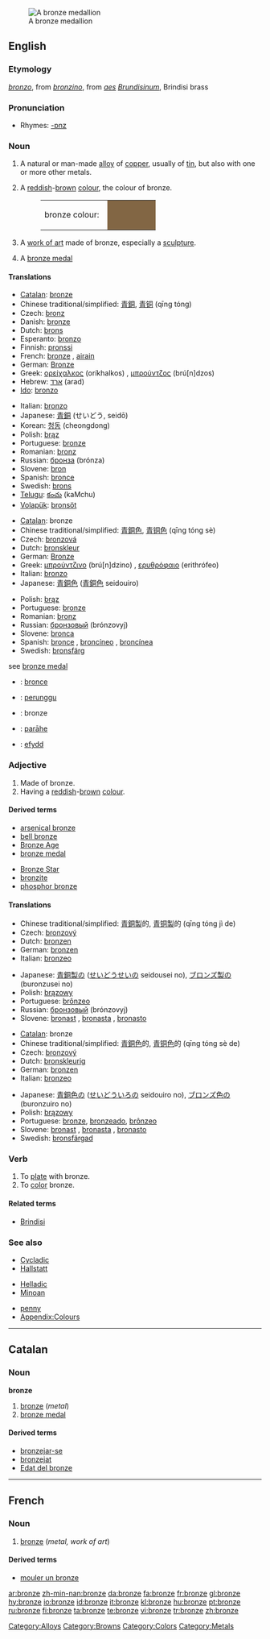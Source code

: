 {{see|Bronze}}
{{wikipedia}}
[[Image:Gladiator Bronzemedaillon.jpg|thumb|A bronze medallion]]
==English==

===Etymology===
{{It.}} ''[[bronzo]]'', from ''[[bronzino]]'', from {{L.}} ''[[aes]] [[Brundisinus|Brundisinum]]'', Brindisi brass

===Pronunciation===
* Rhymes: [[Rhymes:English:-ɒnz|-ɒnz]]

===Noun===
{{en-noun|s|-}}

# {{uncountable}} A natural or man-made [[alloy]] of [[copper]], usually of [[tin]], but also with one or more other metals.
# {{countable}} {{uncountable}} A [[reddish]]-[[brown]] [[colour]], the colour of bronze.
#: <table><tr><td>bronze colour: &nbsp;</td><td bgcolor="#826644" width="80">&nbsp; </td></tr></table>
# {{countable}} A [[work of art]] made of bronze, especially a [[sculpture]].
# A [[bronze medal]]

====Translations====
{{trans-top|alloy}}
* [[Catalan]]: [[#Catalan|bronze]] {{m}}
* Chinese traditional/simplified: [[青銅]], [[青铜]] (qīng tóng)
* Czech: [[bronz]] {{m}}
* Danish: [[bronze]]
* Dutch: [[brons]] {{n}}
* Esperanto: [[bronzo]]
* Finnish: [[pronssi]]
* French: [[#French|bronze]] {{m}}, [[airain]] {{m}}
* German: [[Bronze]] {{f}}
* Greek: [[ορείχαλκος]] (oríkhalkos) {{m}}, [[μπρούντζος]] (brú[n]dzos) {{m}}
* Hebrew: [[ארד]] (arad) {{m}}
* [[Ido]]: [[bronzo]]
{{trans-mid}}
* Italian: [[bronzo]] {{m}}
* Japanese: [[青銅]] (せいどう, seidō)
* Korean: [[청동]] (cheongdong)
* Polish: [[brąz]] {{m}}
* Portuguese: [[#Portuguese|bronze]] {{m}}
* Romanian: [[bronz]] {{n}}
* Russian: [[бронза]] (brónza) {{f}}
* Slovene: [[bron]] {{m}}
* Spanish: [[bronce]] {{m}}
* Swedish: [[brons]]
* [[Telugu]]: [[కంచు]] (kaMchu)
* [[Volapük]]: [[bronsöt]]
{{trans-bottom}}

{{trans-top|colour}}
* [[Catalan]]: bronze {{m}}
* Chinese traditional/simplified: [[青銅色]], [[青铜色]] (qīng tóng sè)
* Czech: [[bronzová]] {{f}}
* Dutch: [[bronskleur]] {{f}}
* German: [[Bronze]] {{f}}
* Greek: [[μπρούντζινο]] (brú[n]dzino) {{n}}, [[ερυθρόφαιο]] (erithrófeo) {{n}}
* Italian: [[bronzo]] {{m}}
* Japanese: [[青銅色]] ([[青銅色]] seidouiro)
{{trans-mid}}
* Polish: [[brąz]] {{m}}
* Portuguese: [[bronze#Portuguese|bronze]] {{m}}
* Romanian: [[bronz]] {{n}}
* Russian: [[бронзовый]] (brónzovyj)
* Slovene: [[bronca]] {{f}}
* Spanish: [[bronce]] {{m}}, [[broncíneo]] {{m}}, [[broncínea]] {{f}}
* Swedish: [[bronsfärg]]
{{trans-bottom}}

{{trans-top|bronze medal}}
see [[bronze medal]]
{{trans-mid}}
&nbsp;
{{trans-bottom}}

{{checktrans-top}}
<!--Remove this section once all of the translations below have been moved into the tables above.-->
* {{ttbc|Asturian}}: [[bronce]]
* {{ttbc|Indonesian}}: [[perunggu]]
* {{ttbc|Low Saxon}}: bronze
{{trans-mid}}
* {{ttbc|Maori}}: [[parāhe]]
* {{ttbc|Welsh}}: [[efydd]]
{{trans-bottom}}

===Adjective===
{{en-adj}}

# Made of bronze.
# Having a [[reddish]]-[[brown]] [[colour]].

====Derived terms====
{{rel-top|terms derived from bronze}}
* [[arsenical bronze]]
* [[bell bronze]]
* [[Bronze Age]]
* [[bronze medal]]
{{rel-mid}}
* [[Bronze Star]]
* [[bronzite]]
* [[phosphor bronze]]
{{rel-bottom}}

====Translations====
{{trans-top|made of bronze}}
* Chinese traditional/simplified: [[青銅製]]的, [[青铜製]]的 (qīng tóng jì de)
* Czech: [[bronzový]] {{m}}
* Dutch: [[bronzen]]
* German: [[bronzen]]
* Italian: [[bronzeo]]
{{trans-mid}}
* Japanese: [[青銅製]]の ([[せいどうせい]]の seidousei no), [[ブロンズ製]]の (buronzusei no)
* Polish: [[brązowy]]
* Portuguese: [[brônzeo]]
* Russian: [[бронзовый]] (brónzovyj)
* Slovene: [[bronast]] {{m}}, [[bronasta]] {{f}}, [[bronasto]] {{n}}
{{trans-bottom}}

{{trans-top|colour}}
* [[Catalan]]: bronze {{m}}
* Chinese traditional/simplified: [[青銅色]]的, [[青铜色]]的 (qīng tóng sè de)
* Czech: [[bronzový]] {{m}}
* Dutch: [[bronskleurig]]
* German: [[bronzen]]
* Italian: [[bronzeo]]
{{trans-mid}}
* Japanese: [[青銅色]]の ([[せいどういろ]]の seidouiro no), [[ブロンズ色]]の (buronzuiro no)
* Polish: [[brązowy]]
* Portuguese: [[bronze#Portuguese|bronze]], [[bronzeado]], [[brônzeo]]
* Slovene: [[bronast]] {{m}}, [[bronasta]] {{f}}, [[bronasto]] {{n}}
* Swedish: [[bronsfärgad]]
{{trans-bottom}}

===Verb===
{{en-verb|bronz|es}}

# To [[plate]] with bronze.
# To [[color]] bronze.

====Related terms====
* [[Brindisi]]

===See also===
{{top3}}
* [[Cycladic]]
* [[Hallstatt]]
{{mid3}}
* [[Helladic]]
* [[Minoan]]
{{mid3}}
* [[penny]]
* [[Appendix:Colours]]
{{bottom}}

----

==Catalan==

===Noun===
'''bronze''' {{m}}

# [[bronze#English|bronze]] (''metal'')
# [[bronze medal]]

====Derived terms====
* [[bronzejar-se]]<!-- (to tan)-->
* [[bronzejat]]<!--(to be tanned)-->
* [[Edat del bronze]]<!--(Bronze Age)-->

----

==French==

===Noun===
{{fr-noun|m}}

# [[#English|bronze]] (''metal, work of art'')

====Derived terms====
* [[mouler un bronze]]

[[Category:Alloys]]
[[Category:Browns]]
[[Category:Colors]]
[[Category:Metals]]

[[ar:bronze]]
[[zh-min-nan:bronze]]
[[da:bronze]]
[[fa:bronze]]
[[fr:bronze]]
[[gl:bronze]]
[[hy:bronze]]
[[io:bronze]]
[[id:bronze]]
[[it:bronze]]
[[kl:bronze]]
[[hu:bronze]]
[[pt:bronze]]
[[ru:bronze]]
[[fi:bronze]]
[[ta:bronze]]
[[te:bronze]]
[[vi:bronze]]
[[tr:bronze]]
[[zh:bronze]]